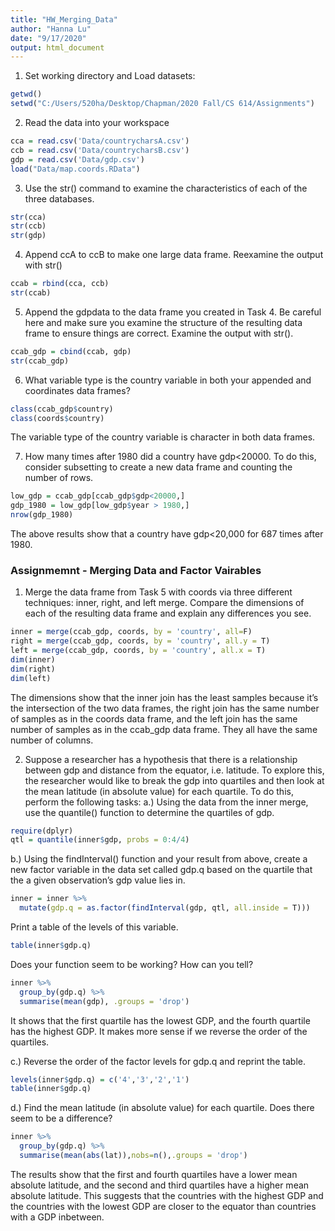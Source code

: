---
title: "HW_Merging_Data"
author: "Hanna Lu"
date: "9/17/2020"
output: html_document
---

1. Set working directory and Load datasets:
```{r}
getwd()
setwd("C:/Users/520ha/Desktop/Chapman/2020 Fall/CS 614/Assignments")
```

2. Read the data into your workspace
```{r}
cca = read.csv('Data/countrycharsA.csv')
ccb = read.csv('Data/countrycharsB.csv')
gdp = read.csv('Data/gdp.csv')
load("Data/map.coords.RData")
```

3. Use the str() command to examine the characteristics of each of the three databases. 
```{r}
str(cca)
str(ccb)
str(gdp)
```

4. Append ccA to ccB to make one large data frame. Reexamine the output with str()
```{r}
ccab = rbind(cca, ccb)
str(ccab)
```

5. Append the gdpdata to the data frame you created in Task 4. Be careful here and  make sure you examine the structure of the resulting data frame to ensure things are correct. Examine the output with str().

```{r}
ccab_gdp = cbind(ccab, gdp)
str(ccab_gdp)
```

6. What variable type is the country variable in both your appended and coordinates data frames? 

```{r}
class(ccab_gdp$country)
class(coords$country)
```

The variable type of the country variable is character in both data frames.

7. How many times after 1980 did a country have gdp<20000. To do this, consider subsetting to create a new data frame and counting the number of rows.    

```{r}
low_gdp = ccab_gdp[ccab_gdp$gdp<20000,]
gdp_1980 = low_gdp[low_gdp$year > 1980,]
nrow(gdp_1980)
```
The above results show that a country have gdp<20,000 for 687 times after 1980.


### Assignmemnt - Merging Data and Factor Vairables


1. Merge the data frame from Task 5 with coords via three different techniques: inner, right, and left merge. Compare the dimensions of each of the resulting data frame and explain any differences you see. 

```{r}
inner = merge(ccab_gdp, coords, by = 'country', all=F)
right = merge(ccab_gdp, coords, by = 'country', all.y = T)
left = merge(ccab_gdp, coords, by = 'country', all.x = T)
dim(inner)
dim(right)
dim(left)
```
The dimensions show that the inner join has the least samples because it's the intersection of the two data frames, the right join has the same number of samples as in the coords data frame, and the left join has the same number of samples as in the ccab_gdp data frame. They all have the same number of columns.

2. Suppose a researcher has a hypothesis that there is a relationship between gdp and distance from the equator, i.e. latitude. To explore this, the researcher would like to break the gdp into quartiles and then look at the mean latitude (in absolute value) for each quartile. To do this, perform the following tasks:
a.) Using the data from the inner merge, use the quantile() function to determine the quartiles of gdp.

```{r}
require(dplyr)
qtl = quantile(inner$gdp, probs = 0:4/4)
```

b.) Using the findInterval() function and your result from above, create a new factor variable in the data set called gdp.q based on the quartile that the a given observation’s gdp value lies in. 

```{r}
inner = inner %>%
  mutate(gdp.q = as.factor(findInterval(gdp, qtl, all.inside = T)))
```

Print a table of the levels of this variable. 
```{r}
table(inner$gdp.q)
```

Does your function seem to be working? How can you tell?

```{r}
inner %>%
  group_by(gdp.q) %>%
  summarise(mean(gdp), .groups = 'drop')
```

It shows that the first quartile has the lowest GDP, and the fourth quartile has the highest GDP. It makes more sense if we reverse the order of the quartiles.
  
c.) Reverse the order of the factor levels for gdp.q and reprint the table. 

```{r}
levels(inner$gdp.q) = c('4','3','2','1')
table(inner$gdp.q)
```

d.) Find the mean latitude (in absolute value) for each quartile. Does there seem to be a difference?

```{r}
inner %>%
  group_by(gdp.q) %>%
  summarise(mean(abs(lat)),nobs=n(),.groups = 'drop')
```

The results show that the first and fourth quartiles have a lower mean absolute latitude, and the second and third quartiles have a higher mean absolute latitude. This suggests that the countries with the highest GDP and the countries with the lowest GDP are closer to the equator than countries with a GDP inbetween.
